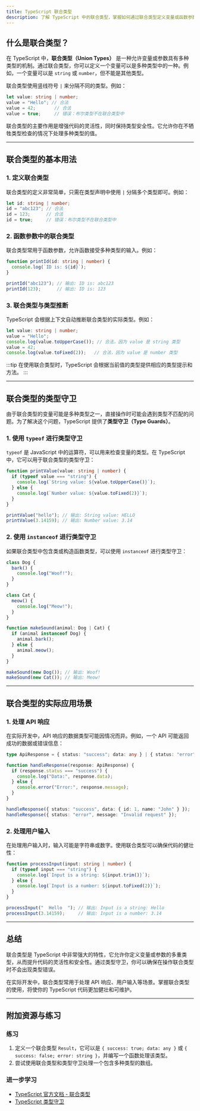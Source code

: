 ```yaml
---
title: TypeScript 联合类型
description: 了解 TypeScript 中的联合类型，掌握如何通过联合类型定义变量或函数参数的多重类型，提升代码的灵活性和安全性。
---
```


## 什么是联合类型？

在 TypeScript 中，**联合类型（Union Types）** 是一种允许变量或参数具有多种类型的机制。通过联合类型，你可以定义一个变量可以是多种类型中的一种。例如，一个变量可以是 `string` 或 `number`，但不能是其他类型。

联合类型使用竖线符号 `|` 来分隔不同的类型。例如：

```typescript
let value: string | number;
value = "Hello"; // 合法
value = 42;       // 合法
value = true;     // 错误：布尔类型不在联合类型中
```

联合类型的主要作用是增强代码的灵活性，同时保持类型安全性。它允许你在不牺牲类型检查的情况下处理多种类型的值。

---

## 联合类型的基本用法

### 1. 定义联合类型

联合类型的定义非常简单，只需在类型声明中使用 `|` 分隔多个类型即可。例如：

```typescript
let id: string | number;
id = "abc123"; // 合法
id = 123;      // 合法
id = true;     // 错误：布尔类型不在联合类型中
```

### 2. 函数参数中的联合类型

联合类型常用于函数参数，允许函数接受多种类型的输入。例如：

```typescript
function printId(id: string | number) {
  console.log(`ID is: ${id}`);
}

printId("abc123"); // 输出: ID is: abc123
printId(123);      // 输出: ID is: 123
```

### 3. 联合类型与类型推断

TypeScript 会根据上下文自动推断联合类型的实际类型。例如：

```typescript
let value: string | number;
value = "Hello";
console.log(value.toUpperCase()); // 合法，因为 value 是 string 类型
value = 42;
console.log(value.toFixed(2));   // 合法，因为 value 是 number 类型
```

:::tip
在使用联合类型时，TypeScript 会根据当前值的类型提供相应的类型提示和方法。
:::

---

## 联合类型的类型守卫

由于联合类型的变量可能是多种类型之一，直接操作时可能会遇到类型不匹配的问题。为了解决这个问题，TypeScript 提供了**类型守卫（Type Guards）**。

### 1. 使用 `typeof` 进行类型守卫

`typeof` 是 JavaScript 中的运算符，可以用来检查变量的类型。在 TypeScript 中，它可以用于联合类型的类型守卫：

```typescript
function printValue(value: string | number) {
  if (typeof value === "string") {
    console.log(`String value: ${value.toUpperCase()}`);
  } else {
    console.log(`Number value: ${value.toFixed(2)}`);
  }
}

printValue("hello"); // 输出: String value: HELLO
printValue(3.14159); // 输出: Number value: 3.14
```

### 2. 使用 `instanceof` 进行类型守卫

如果联合类型中包含类或构造函数类型，可以使用 `instanceof` 进行类型守卫：

```typescript
class Dog {
  bark() {
    console.log("Woof!");
  }
}

class Cat {
  meow() {
    console.log("Meow!");
  }
}

function makeSound(animal: Dog | Cat) {
  if (animal instanceof Dog) {
    animal.bark();
  } else {
    animal.meow();
  }
}

makeSound(new Dog()); // 输出: Woof!
makeSound(new Cat()); // 输出: Meow!
```

---

## 联合类型的实际应用场景

### 1. 处理 API 响应

在实际开发中，API 响应的数据类型可能因情况而异。例如，一个 API 可能返回成功的数据或错误信息：

```typescript
type ApiResponse = { status: "success"; data: any } | { status: "error"; message: string };

function handleResponse(response: ApiResponse) {
  if (response.status === "success") {
    console.log("Data:", response.data);
  } else {
    console.error("Error:", response.message);
  }
}

handleResponse({ status: "success", data: { id: 1, name: "John" } });
handleResponse({ status: "error", message: "Invalid request" });
```

### 2. 处理用户输入

在处理用户输入时，输入可能是字符串或数字。使用联合类型可以确保代码的健壮性：

```typescript
function processInput(input: string | number) {
  if (typeof input === "string") {
    console.log(`Input is a string: ${input.trim()}`);
  } else {
    console.log(`Input is a number: ${input.toFixed(2)}`);
  }
}

processInput("  Hello  "); // 输出: Input is a string: Hello
processInput(3.14159);     // 输出: Input is a number: 3.14
```

---

## 总结

联合类型是 TypeScript 中非常强大的特性，它允许你定义变量或参数的多重类型，从而提升代码的灵活性和安全性。通过类型守卫，你可以确保在操作联合类型时不会出现类型错误。

在实际开发中，联合类型常用于处理 API 响应、用户输入等场景。掌握联合类型的使用，将使你的 TypeScript 代码更加健壮和可维护。

---

## 附加资源与练习

### 练习
1. 定义一个联合类型 `Result`，它可以是 `{ success: true; data: any }` 或 `{ success: false; error: string }`，并编写一个函数处理该类型。
2. 尝试使用联合类型和类型守卫处理一个包含多种类型的数组。

### 进一步学习
- [TypeScript 官方文档 - 联合类型](https://www.typescriptlang.org/docs/handbook/unions-and-intersections.html)
- [TypeScript 类型守卫](https://www.typescriptlang.org/docs/handbook/advanced-types.html#type-guards-and-differentiating-types)
